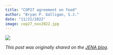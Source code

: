 ```yaml
---
title: "COP27 agreement on food"
author: "Bryan P. Galligan, S.J."
date: "11/21/2022"
image: cop27_nov2022.jpg
---
```


:::{.column-page}
![](cop27_nov2022.jpg)
:::

*This post was originally shared on the [JENA blog](https://www.ej.jesuits.africa/cop27-agreement-on-food/).*